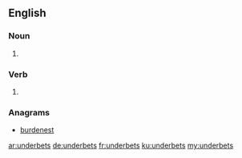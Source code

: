 ==English==

===Noun===
{{head|en|plural}}

# {{plural of|underbet|lang=en}}

===Verb===
{{head|en|verb form}}

# {{en-third-person singular of|underbet}}

===Anagrams===
* [[burdenest#English|burdenest]]

[[ar:underbets]]
[[de:underbets]]
[[fr:underbets]]
[[ku:underbets]]
[[my:underbets]]